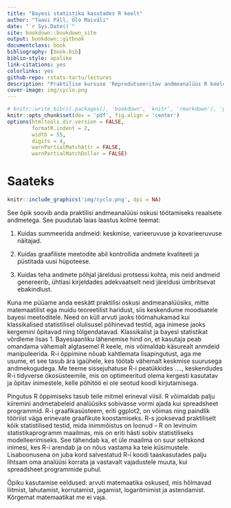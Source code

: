 ```yaml
--- 
title: "Bayesi statistika kasutades R keelt"
author: "Taavi Päll, Ülo Maiväli"
date: "`r Sys.Date()`"
site: bookdown::bookdown_site
output: bookdown::gitbook
documentclass: book
bibliography: [book.bib]
biblio-style: apalike
link-citations: yes
colorlinks: yes
github-repo: rstats-tartu/lectures
description: "Praktilise kursuse 'Reprodutseeritav andmeanalüüs R keeles' materjalid."
cover-image: img/cyclo.png
---
```



```r
# knitr::write_bib(c(.packages(), 'bookdown', 'knitr', 'rmarkdown'), 'packages.bib')
knitr::opts_chunk$set(dev = 'pdf', fig.align = 'center')
options(htmltools.dir.version = FALSE, 
        formatR.indent = 2, 
        width = 55, 
        digits = 4, 
        warnPartialMatchAttr = FALSE, 
        warnPartialMatchDollar = FALSE)
```

# Saateks {-}

```r
knitr::include_graphics('img/cyclo.png', dpi = NA)
```

See õpik soovib anda praktilisi andmeanalüüsi oskusi töötamiseks reaalsete andmetega. See puudutab laias laastus kolme teemat: 

1. Kuidas summeerida andmeid: keskmise, varieeruvuse ja kovarieeruvuse näitajad. 

2. Kuidas graafiliste meetodite abil kontrollida andmete kvaliteeti ja püstitada uusi hüpoteese.

3. Kuidas teha andmete põhjal järeldusi protsessi kohta, mis neid andmeid genereerib, ühtlasi kirjeldades adekvaatselt neid järeldusi ümbritsevat ebakindlust.

Kuna me püüame anda eeskätt praktilisi oskusi andmeanalüüsiks, mitte matemaatilist ega muidu teoreetilist haridust, siis keskendume moodsatele bayesi meetoditele. Need on küll arvuti jaoks töömahukamad kui klassikalised statistilisel olulisusel põhinevad testid, aga inimese jaoks kergemini õpitavad ning tõlgendatavad. Klassikalist ja bayesi statistikat võrdleme lisas 1. Bayesiaanliku lähenemise hind on, et kasutaja peab omandama vähemalt algtasemel R keele, mis võimaldab käsurealt anmdeid manipuleerida. R-i õppimine nõuab kahtlemata lisapingutust, aga me usume, et see tasub ära igaühele, kes töötab vähemalt keskmise suurusega andmekogudega. Me teeme sissejuhatuse R-i peatükkides ...., keskendudes R-i tidyverse ökosüsteemile, mis on optimeeritud olema kergesti kasutatav ja õpitav inimestele, kelle põhitöö ei ole seotud koodi kirjutamisega.  

Pingutus R õppimiseks tasub teile mitmel erineval viisil. R võimaldab palju kiiremini andmetabeleid analüüsiks sobivasse vormi  ajada kui spreadsheet programmid. R-i graafikasüsteem, eriti ggplot2, on võimas ning paindlik tööriist väga erinevate graafikute koostamiseks. R-s jooksevad praktiliselt kõik statistilised testid, mida inimmõistus on loonud -- R on levinuim statistikaprogramm maailmas, mis on eriti hästi sobiv statistiliseks modelleerimiseks. See tähendab ka, et üle maailma on suur seltskond inimesi, kes R-i arendab ja on nõus vastama ka teie küsimustele. Lisaboonusena on juba kord salvestatud R-i koodi taaskasutades palju lihtsam oma analüüsi korrata ja vastavalt vajadustele muuta, kui spreadsheet programmide puhul.    

Õpiku kasutamise eeldused:
arvuti
matemaatika oskused, mis hõlmavad liitmist, lahutamist, korrutamist, jagamist, logaritmimist ja astendamist. Kõrgemat matemaatikat me ei vaja. 

